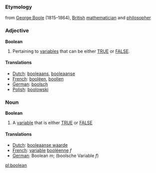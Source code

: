 ===Etymology===
from [[w:George Boole|George Boole]] (1815&ndash;1864), [[British]] [[mathematician]] and [[philosopher]]

===Adjective===
'''Boolean'''
#Pertaining to [[variable]]s that can be either [[TRUE]] or [[FALSE]].

====Translations====
*[[Dutch]]: [[booleaans]], [[booleaanse]]
*[[French]]: [[booléen]], [[boolien]]
*[[German]]: [[boolsch]]
*[[Polish]]: [[boolowski]]

===Noun===
'''Boolean'''
#A [[variable]] that is either [[TRUE]] or [[FALSE]]

====Translations====
*[[Dutch]]: [[booleaanse waarde]]
*[[French]]: [[variable]] [[booléenne]] ''f''
*[[German]]: Boolean ''m''; (boolsche Variable ''f'')

[[pl:boolean]]